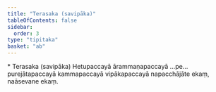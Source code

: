 ```yaml
---
title: "Terasaka (savipāka)"
tableOfContents: false
sidebar:
  order: 3
type: "tipitaka"
basket: "ab"
---
```



<DynamicBreadcrumb />

<Paragraph type="center">
* Terasaka (savipāka)
</Paragraph>

<Paragraph number="758">
Hetupaccayā ārammaṇapaccayā …pe…  purejātapaccayā kammapaccayā vipākapaccayā napacchājāte ekaṃ, naāsevane ekaṃ.
</Paragraph>